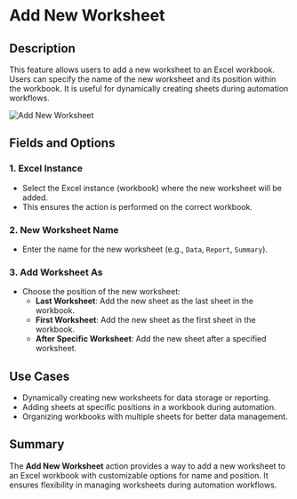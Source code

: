 # Add New Worksheet  

## Description
This feature allows users to add a new worksheet to an Excel workbook. Users can specify the name of the new worksheet and its position within the workbook. It is useful for dynamically creating sheets during automation workflows.  

![Add New Worksheet](../../../assets/excel/add-new-worksheet.png)  

## Fields and Options  

### 1. Excel Instance
- Select the Excel instance (workbook) where the new worksheet will be added.  
- This ensures the action is performed on the correct workbook.  

### 2. New Worksheet Name
- Enter the name for the new worksheet (e.g., `Data`, `Report`, `Summary`).  

### 3. Add Worksheet As
- Choose the position of the new worksheet:  
  - **Last Worksheet**: Add the new sheet as the last sheet in the workbook.  
  - **First Worksheet**: Add the new sheet as the first sheet in the workbook.  
  - **After Specific Worksheet**: Add the new sheet after a specified worksheet.  

## Use Cases
- Dynamically creating new worksheets for data storage or reporting.  
- Adding sheets at specific positions in a workbook during automation.  
- Organizing workbooks with multiple sheets for better data management.  

## Summary
The **Add New Worksheet** action provides a way to add a new worksheet to an Excel workbook with customizable options for name and position. It ensures flexibility in managing worksheets during automation workflows.  
